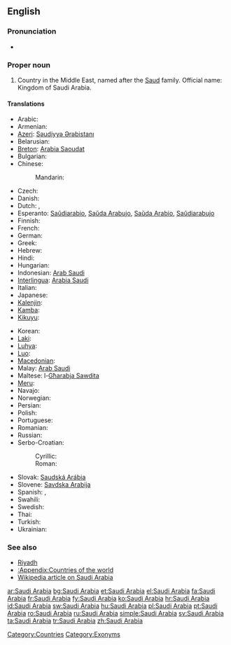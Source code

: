==English==
{{wikipedia}}

===Pronunciation===
* {{audio|en-us-Saudi Arabia.ogg|Audio (US)}}

===Proper noun===
{{en-proper noun|sg=[[Saudi]] [[Arabia]]}}

# Country in the Middle East, named after the [[Saud]] family. Official name: Kingdom of Saudi Arabia.

====Translations====
{{trans-top|country in the Middle East}}
* Arabic: {{t-|ar|السعودية|f|tr=al-sa3udíyya}}
* Armenian: {{t-|hy|Սաուդյան Արաբիա|tr=Saudyan Arabia}}
* [[Azeri]]: [[Səudiyyə Ərəbistanı]]
* Belarusian: {{t|be|Саудаўская Аравія|f|tr=Saúdaŭskaja Arávija|sc=Cyrl}}
* [[Breton]]: [[Arabia Saoudat]]
* Bulgarian: {{t+|bg|Саудитка Арабия|f}}
* Chinese:
*: Mandarin: {{t|cmn|沙特阿拉伯|tr=Shātè-Ālābó|sc=Hani}}
* Czech: {{t-|cs|Saúdská Arábie|f}}
* Danish: {{t-|da|Saudi-Arabien}}
* Dutch: {{t+|nl|Saudi-Arabië}}, {{t+|nl|Saoedi-Arabië}}
* Esperanto: [[Saŭdiarabio]], [[Saŭda Arabujo]], [[Saŭda Arabio]], [[Saŭdiarabujo]]
* Finnish: {{t+|fi|Saudi-Arabia}}
* French: {{t+|fr|Arabie Saoudite|f}}
* German: {{t+|de|Saudi-Arabien|n}}
* Greek: {{t|el|Σαουδική Αραβία|f|tr=Saoudikí Aravía|sc=Grek}}
* Hebrew: {{t|he|ערב הסעודית|f|tr=‘Aráv ha-Sa’udít|sc=Hebr}}
* Hindi: {{t|hi|सऊदी अरब|tr=saūdī arab|sc=Deva}}
* Hungarian: {{t+|hu|Szaúd-Arábia}}
* Indonesian: [[Arab Saudi]]
* [[Interlingua]]: [[Arabia Saudi]]
* Italian: {{t+|it|Arabia Saudita|f}}
* Japanese: {{t-|ja|サウジアラビア|tr=Sauji-Arabia}}
* [[Kalenjin]]: {{tø|kln|Saudi Arabia}}
* [[Kamba]]: {{tø|kam|Saudi Arabia}}
* [[Kikuyu]]: {{tø|ki|Saudi Arabia}}
{{trans-mid}}
* Korean: {{t|ko|사우디아라비아|tr=Saudi-Arabia|sc=Kore}}
* [[Laki]]: {{tø|lki|Saudi Arabia}}
* [[Luhya]]: {{tø|luy|Saudi Arabia}}
* [[Luo]]: {{tø|luo|Saudi Arabia}}
* [[Macedonian]]: {{t|mk|Саудиска Арабија|f|tr=Saúdiska Arábija}}
* Malay: [[Arab Saudi]]
* Maltese: l-[[Għarabja Sawdita]]
* [[Meru]]: {{tø|mer|Saudi Arabia}}
* Navajo: {{tø|nv|Ásáí Bikéyah Saʼoodí}}
* Norwegian: {{t+|no|Saudi-Arabia}}
* Persian: {{t|fa|عربستان سعودی|tr=‘arebistān sa‘ūdī|sc=fa-Arab}}
* Polish: {{t+|pl|Arabia Saudyjska}}
* Portuguese: {{t+|pt|Arábia Saudita|f}}
* Romanian: {{t+|ro|Arabia Saudită|f}}
* Russian: {{t-|ru|Саудовская Аравия|f|tr=Saúdovskaja Arávija}}
* Serbo-Croatian:
*: Cyrillic: {{t|sh|Саудијска Арабија|f|sc=Cyrl}}
*: Roman: {{t|sh|Saudijska Arabija|f|sc=Latn}}
* Slovak: [[Saudská Arábia]] {{f}}
* Slovene: [[Savdska Arabija]] {{f}}
* Spanish: {{t+|es|Arabia Saudí|f}}, {{t+|es|Arabia Saudita|f}}
* Swahili: {{t+|sw|saudi arabia|xs=Swahili}}
* Swedish: {{t+|sv|Saudiarabien}}
* Thai: {{t|th|ซาอุดีอาระเบีย|tr=saa-ù-dee-aa-rá-bia|sc=Thai}}
* Turkish: {{t+|tr|Suudi Arabistan}}
* Ukrainian: {{t|uk|Саудівська Аравія|f|tr=Saúdivs'ka Arávija|sc=Cyrl}}
{{trans-bottom}}

===See also===
* [[Riyadh]]
* [[:Appendix:Countries of the world]]
* [[w:Saudi Arabia|Wikipedia article on Saudi Arabia]]

[[Category:Countries]]
[[Category:Exonyms]]

[[ar:Saudi Arabia]]
[[bg:Saudi Arabia]]
[[et:Saudi Arabia]]
[[el:Saudi Arabia]]
[[fa:Saudi Arabia]]
[[fr:Saudi Arabia]]
[[fy:Saudi Arabia]]
[[ko:Saudi Arabia]]
[[hr:Saudi Arabia]]
[[id:Saudi Arabia]]
[[sw:Saudi Arabia]]
[[hu:Saudi Arabia]]
[[pl:Saudi Arabia]]
[[pt:Saudi Arabia]]
[[ro:Saudi Arabia]]
[[ru:Saudi Arabia]]
[[simple:Saudi Arabia]]
[[sv:Saudi Arabia]]
[[ta:Saudi Arabia]]
[[tr:Saudi Arabia]]
[[zh:Saudi Arabia]]